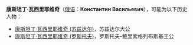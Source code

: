 '''康斯坦丁·瓦西里耶维奇'''（[[俄语|俄语]]：'''Константин Васильевич'''），可能为以下历史人物：

*[[康斯坦丁·瓦西里耶维奇_(苏兹达尔)|康斯坦丁·瓦西里耶维奇 (苏兹达尔)]]，苏兹达尔大公
*[[康斯坦丁·瓦西里耶维奇_(罗斯托夫)|康斯坦丁·瓦西里耶维奇 (罗斯托夫)]]，罗斯托夫-鲍里索格列布斯基王公

{{disambig|W|Cat=俄语译名消歧义}}